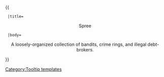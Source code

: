 {{ {{{1|Tooltip hover box}}}
  |title=<center>Spree</center>
  |body=<center>A loosely-organized collection of bandits, crime rings, and illegal debt-brokers.</center>
}}<noinclude>[[Category:Tooltip templates]]</noinclude>